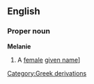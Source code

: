 ==English==
===Proper noun===
'''Melanie'''
#A [[female]] [[given name]]]
[[Category:Greek derivations]]
